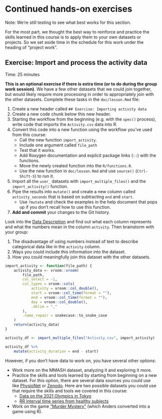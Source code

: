 # Continued hands-on exercises {#hands-on-work}

:::: {.alert .alert-warning .hints-alert}
::: {.hints-container}
Note: We're still testing to see what best works for this section.
:::
::::

For the most part, we thought the best way to reinforce and practice the
skills learned in this course is to apply them to your own datasets or projects.
So we set aside time in the schedule for this work under the heading of "project work".

## Exercise: Import and process the activity data

Time: 25 minutes

**This is an optional exercise if there is extra time (or to do during the group work session)**.
We have a few other datasets that we could join together, but would likely require
more processing in order to appropriately join with the other datasets.
Complete these tasks in the `doc/lesson.Rmd` file:

1. Create a new header called `## Exercise: Importing activity data`
1. Create a new code chunk below this new header.
1. Starting the workflow from the beginning (e.g. with the `spec()` process),
write code that imports the `Activity.csv` data into R. 
1. Convert this code into a new function using the workflow you've used from
this course:
    - Call the new function `import_activity`.
    - Include one argument called `file_path`
    - Test that it works.
    - Add Roxygen documentation and explicit package links (`::`) with the
    functions.
    - Move the newly created function into the `R/functions.R`.
    - Use the new function in `doc/lesson.Rmd` and use `source()`
    (`Ctrl-Shift-S`) to run it.
1. Import all the `user_` datasets with `import_multiple_files()` and the
`import_activity()` function.
1. Pipe the results into `mutate()` and create a new column called
`activity_seconds` that is based on subtracting `end` and `start`.
    - Use `?mutate` and check the examples in the help document that pops up if you don't recall how to use this
    function.
1. **Add and commit** your changes to the Git history.

Look into the [Data Description][mmash-site] and find out what each column
represents and what the numbers mean in the column `activity`. Then brainstorm
with your group:

1. The disadvantage of using numbers instead of text to describe categorical
data like in the `activity` column.
1. Ways you could include this information into the dataset.
1. How you could meaningfully join this dataset with the other datasets.

[mmash-site]: https://physionet.org/content/mmash/1.0.0/

```r
import_activity <- function(file_path) {
    activity_data <- vroom::vroom(
        file_path,
        col_select = -1,
        col_types = vroom::cols(
            activity = vroom::col_double(),
            start = vroom::col_time(format = ""),
            end = vroom::col_time(format = ""),
            day = vroom::col_double(),
            .delim = ","
        ),
        .name_repair = snakecase::to_snake_case
    ) 
    return(activity_data)
}

activity_df <- import_multiple_files("Activity.csv", import_activity)

activity_df %>% 
    mutate(activity_duration = end - start)
```


However, if you don't have data to work on, you have several other options:

- Work more on the MMASH dataset, analyzing it and exploring it more.
- Practice the skills and tools learned by starting from beginning on a new
dataset. For this option, there are several data sources you could use like
[PhysioNet](https://physionet.org/about/database/#open) or 
[Zenodo](https://zenodo.org/search?page=1&size=20&q=diabetes&access_right=open&file_type=xlsx&file_type=csv&file_type=zip&type=dataset#).
Here are two possible datasets you could use that require the skills and tools 
we covered in this course:
    - [Data on the 2021 Olympics in Tokyo](https://www.kaggle.com/arjunprasadsarkhel/2021-olympics-in-tokyo)
    - [RR interval time series from healthy subjects](https://physionet.org/content/rr-interval-healthy-subjects/1.0.0/) 
- Work on the game ["Murder Mystery"](https://andersaskeland.github.io/R-murder-mystery) (which Anders converted into a game using R).
